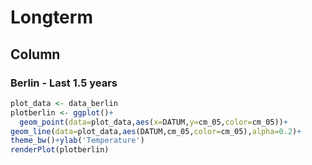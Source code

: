 Longterm
===================================== 

Column {data-width=400}
----------------------------

### Berlin - Last 1.5 years

```r

plot_data <- data_berlin
plotberlin <- ggplot()+
  geom_point(data=plot_data,aes(x=DATUM,y=cm_05,color=cm_05))+
geom_line(data=plot_data,aes(DATUM,cm_05,color=cm_05),alpha=0.2)+
theme_bw()+ylab('Temperature')
renderPlot(plotberlin)

```
